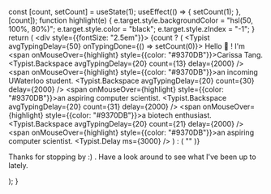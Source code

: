 
  const [count, setCount] = useState(1);
  useEffect(() => {
    setCount(1);
  }, [count]);
  function highlight(e) {
      e.target.style.backgroundColor = "hsl(50, 100%, 80%)";
      e.target.style.color = "black";
      e.target.style.zIndex = "-1";
  }
  return (
    <div style={{fontSize: "2.5em"}}>
      {count ? (
        <Typist avgTypingDelay={50} onTypingDone={() => setCount(0)}>
          <span>Hello 👋 ! I'm <span onMouseOver={highlight} style={{color: "#9370DB"}}>Carissa Tang.</span></span>
          <Typist.Backspace avgTypingDelay={20} count={13} delay={2000} />
          <span onMouseOver={highlight} style={{color: "#9370DB"}}>an incoming UWaterloo student.</span>
          <Typist.Backspace avgTypingDelay={20} count={30} delay={2000} />
          <span onMouseOver={highlight} style={{color: "#9370DB"}}>an aspiring computer scientist.</span>
          <Typist.Backspace avgTypingDelay={20} count={31} delay={2000} />
          <span onMouseOver={highlight} style={{color: "#9370DB"}}>a biotech enthusiast.</span>
          <Typist.Backspace avgTypingDelay={20} count={21} delay={2000} />
          <span onMouseOver={highlight} style={{color: "#9370DB"}}>an aspiring computer scientist.</span>
          <Typist.Delay ms={3000} />
        </Typist>
      ) : (
        ""
      )}
      <p>Thanks for stopping by :) . Have a look around to see what I've been up to lately.</p>
    </div>
  );
}
